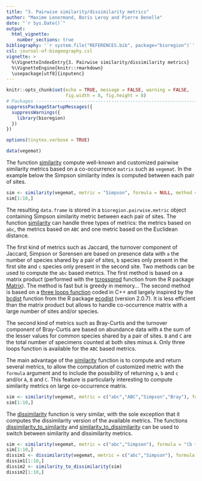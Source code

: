 ```yaml
---
title: "3. Pairwise similarity/dissimilarity metrics"
author: "Maxime Lenormand, Boris Leroy and Pierre Denelle"
date: "`r Sys.Date()`"
output: 
  html_vignette:
    number_sections: true
bibliography: '`r system.file("REFERENCES.bib", package="bioregion")`' 
csl: journal-of-biogeography.csl    
vignette: >
  %\VignetteIndexEntry{3. Pairwise similarity/dissimilarity metrics}
  %\VignetteEngine{knitr::rmarkdown}
  \usepackage[utf8]{inputenc}
---
```


```r

knitr::opts_chunk$set(echo = TRUE, message = FALSE, warning = FALSE,
                      fig.width = 8, fig.height = 8)
# Packages --------------------------------------------------------------------
suppressPackageStartupMessages({
  suppressWarnings({
    library(bioregion)
  })
})

options(tinytex.verbose = TRUE)

```

```r
data(vegemat)
```

The function [similarity](https://bioRgeo.github.io/bioregion/reference/similarity.html) 
compute well-known and customized pairwise similarity metrics based on a 
co-occurrence `matrix` such as `vegemat`. In the example below the Simpson similarity
index is computed between each pair of sites.

``` r
sim <- similarity(vegemat, metric = "Simpson", formula = NULL, method = "prodmat")
sim[1:10,]
```

The resulting `data.frame` is stored in a 
`bioregion.pairwise.metric` object containing Simpson similarity metric between each 
pair of sites. The function [similarity](https://bioRgeo.github.io/bioregion/reference/similarity.html) 
can handle three types of metrics: the metrics based on `abc`, the metrics based 
on `ABC` and one metric based on the Euclidean distance. 

The first kind of metrics such as Jaccard, the turnover component of Jaccard, 
Simpson or Sorensen are based on presence data with `a` the number of species 
shared by a pair of 
sites, `b` species only present in the first site and `c` species only present 
in the second site. Two methods can be used to compute the `abc` based metrics. 
The first method is based on a matrix product (performed with the [tcrossprod](https://www.rdocumentation.org/packages/Matrix/versions/1.5-1/topics/matrix-products) 
function from the R package [Matrix](https://www.rdocumentation.org/packages/Matrix/versions/1.5-1)). 
The method is fast but is greedy in memory... The second method is 
based on a [three loops function](https://github.com/bioregion/bioregion/blob/master/src/abc.cpp) 
coded in C++ and largely inspired by the [bcdist](https://www.rdocumentation.org/packages/ecodist/versions/2.0.9/topics/bcdist) 
function from the R package [ecodist](https://www.rdocumentation.org/packages/ecodist/versions/2.0.9) 
(version 2.0.7). It is less efficient than the matrix product but allows to handle 
co-occurrence matrix with a large number of sites and/or species.

The second kind of metrics such as Bray-Curtis and the turnover component of 
Bray-Curtis are based on abundance data with `A` the sum of the lesser values for 
common species shared by a pair of sites. `B` and `C` are the total number of 
specimens counted at both sites minus `A`. Only three loops function is 
available for the `ABC` based metrics. 

The main advantage of the [similarity](https://bioRgeo.github.io/bioregion/reference/similarity.html) 
function is to compute and return several metrics, to allow the computation of
customized metric with the `formula` argument and to include the possibility of
returning `a`, `b` and `c` and/or `A`, `B` and `C`. This feature is particularly 
interesting to compute similarity metrics on large co-occurrence matrix. 

``` r
sim <- similarity(vegemat, metric = c("abc","ABC","Simpson","Bray"), formula =c("(b + c) / (a + b + c)", "(B + C) / (2*A + B + C)"))
sim[1:10,]
```

The [dissimilarity](https://bioRgeo.github.io/bioregion/reference/dissimilarity.html) 
function is very similar, with the sole exception that it computes the 
dissimilarity version of the available metrics. The functions [dissimilarity_to_similarity](https://bioRgeo.github.io/bioregion/reference/dissimilarity_to_similarity.html) and [similarity_to_dissimilarity](https://bioRgeo.github.io/bioregion/reference/dissimilarity_to_similarity.html)
can be used to switch between similarity and dissimilarity metrics.

``` r
sim <- similarity(vegemat, metric = c("abc","Simpson"), formula = "(b + c) / (a + b + c)")
sim[1:10,]
dissim1 <- dissimilarity(vegemat, metric = c("abc","Simpson"), formula = "(b + c) / (a + b + c)")
dissim1[1:10,]
dissim2 <- similarity_to_dissimilarity(sim)
dissim2[1:10,]
```



